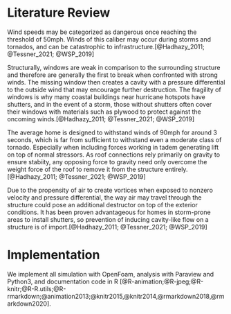 # Literature Review  

Wind speeds may be categorized as dangerous once reaching the threshold of 50mph. Winds of this caliber may occur during storms and tornados, and can be catastrophic to infrastructure.[@Hadhazy_2011; @Tessner_2021; @WSP_2019]  

Structurally, windows are weak in comparison to the surrounding structure and therefore are generally the first to break when confronted with strong winds. The missing window then creates a cavity with a pressure differential to the outside wind that may encourage further destruction. The fragility of windows is why many coastal buildings near hurricane hotspots have shutters, and in the event of a storm, those without shutters often cover their windows with materials such as plywood to protect against the oncoming winds.[@Hadhazy_2011; @Tessner_2021; @WSP_2019]  

The average home is designed to withstand winds of 90mph for around 3 seconds, which is far from sufficient to withstand even a moderate class of tornado. Especially when including forces working in tadem generating lift on top of normal stressors. As roof connections rely primarily on gravity to ensure stabiity, any opposing force to gravity need only overcome the weight force of the roof to remove it from the structure entirely.[@Hadhazy_2011; @Tessner_2021; @WSP_2019] 

Due to the propensity of air to create vortices when exposed to nonzero velocity and pressure differential, the way air may travel through the structure could pose an additional destructor on top of the exterior conditions. It has been proven advantageous for homes in storm-prone areas to install shutters, so prevention of inducing cavity-like flow on a structure is of import.[@Hadhazy_2011; @Tessner_2021; @WSP_2019] 


# Implementation

We implement all simulation with OpenFoam, analysis with Paraview and Python3, and documentation code in R [@R-animation;@R-jpeg;@R-knitr;@R-R.utils;@R-rmarkdown;@animation2013;@knitr2015,@knitr2014,@rmarkdown2018,@rmarkdown2020].
